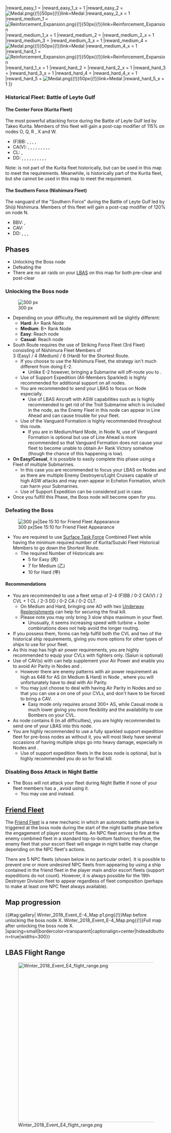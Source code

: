 {{Event/MapPageHeader
<!--|thread = -->
}}
{{Event/MapInfo
|en = Beyond the Sea of Samar - [Battle of Leyte Gulf]
|jp = サマール沖 その先へ――【レイテ沖海戦】
|tag = E2
|tag2 = E4
|romaji = Samāru-oki sono saki e-- [Reite-oki kaisen]
|mechanics = Combined Fleet@Combined Fleet, Abyssal Combined Fleet@Abyssal Combined Fleet, Striking Force@Striking_Force, LoS Check@Events/Mechanics#LoS_Check,  Land Base Aerial Support@Land Base Aerial Support, Ship Locking@Events/Mechanics#Ship_Locking, Unlockable Nodes@Events/Mechanics#Node_specific_details
<!--
|transport = true
-->
|hp_all = 4400
|hp_casual = ?
|hp_easy = ?
|hp_medium = ?
|hp_hard = ?
|show_kills = true
|kills_all = 6.5
|kills_casual = ?
|kills_easy = ?
|kills_medium = ?
|kills_hard = ?
|reward_all = {{ShipBattleCardKai|Gambier Bay}}
|reward_casual_1 = {{ItemStack|item = [[File:LuLEmote.png{{!}}50px]]|text = Nothing}}
|reward_easy_1 = {{EquipmentCardKai|130mm B-13 Twin Gun Mount|size=50px}}
|reward_easy_1_x = 1
|reward_easy_2 = [[File:Medal.png{{!}}50px{{!}}link=Medal]]
|reward_easy_2_x = 1
|reward_medium_1 = [[File:Reinforcement Expansion.png{{!}}50px{{!}}link=Reinforcement Expansion]]
|reward_medium_1_x = 1
|reward_medium_2 = {{EquipmentCardKai|130mm B-13 Twin Gun Mount|size=50px}}
|reward_medium_2_x = 1
|reward_medium_3 = {{EquipmentCardKai|Night Operation Aviation Personnel|size=50px}}
|reward_medium_3_x = 1
|reward_medium_4 = [[File:Medal.png{{!}}50px{{!}}link=Medal]]
|reward_medium_4_x = 1
|reward_hard_1 = [[File:Reinforcement Expansion.png{{!}}50px{{!}}link=Reinforcement Expansion]]
|reward_hard_1_x = 1
|reward_hard_2 = {{EquipmentCardKai|Action Report|size=50px}}
|reward_hard_2_x = 1
|reward_hard_3 = {{EquipmentCardKai|130mm B-13 Twin Gun Mount|size=50px}}
|reward_hard_3_x = 1
|reward_hard_4 = {{EquipmentCardKai|Night Operation Aviation Personnel|size=50px}}
|reward_hard_4_x = 1
|reward_hard_5 = [[File:Medal.png{{!}}50px{{!}}link=Medal]]
|reward_hard_5_x = 1
}}
{{MapBranchingTable
|title = E-4 Branching Rules Starting Points
|0 -> 1 = 
* Surface Task Force
* Carrier Task Force
|0 -> 2 =
* Single Fleet
* Strike Force
}}
{{MapBranchingTable
|title = E-4 Branching Rules North
|B/empty -> D = 
* Do not meet the requirements to go to E.
|B/empty -> E = 
* Meet all of the following requirements:
** Amount of ships with Slow base speed ≦ 3 (Engine irrelevant)
** Amount of Kurita Fleet members ≧ 4/6/8 on Easy/Medium/Hard
** Surface Task Force

|E -> G = * Do not meet the requirements to go to I.
|E -> I = 
* Meet all of the following requirements:
** Amount of ships with Slow base speed ≦ 4 (Engine irrelevant)
** Surface Task Force

|Q -> S/empty = 
* Meet all of the following requirements:
** Amount of Kurita Fleet members ≧ 5/7/10 on Easy/Medium/Hard
** Surface Task Force
|Q -> T = 
* Do not meet the requirements to go to either S or P.
|Q -> P = 
* Meet all of the following requirements:
** Do not meet the requirement to go to S.
** Amount of Kurita Fleet members ≧ ?/?/9? on Easy/Medium/Hard
** Surface Task Force

|S/empty -> R, V = * Active branching

|V -> U/empty = * Fail the LoS check.
|V -> W = * Pass the LoS check.
}}
{{MapBranchingTable
|title = E-4 Branching Rules South
|H -> J = * Do not meet the requirements to go to K.
|H -> K/empty = 
* Fast Fleet
* Or meet all of the following requirements:
** Amount of Nishimura Fleet members ≧ 3/4/6 on Easy/Medium/Hard
** Fleet contains no SS(V)
** Fleet contains no CV(L/B)
** Amount of (F)BB(V) ≦ 2
}}
===Historical Fleet: Battle of Leyte Gulf===
====The Center Force (Kurita Fleet)====
The most powerful attacking force during the Battle of Leyte Gulf led by Takeo Kurita. Members of this fleet will gain a post-cap modifier of 115% on nodes O, Q, R , X and W.
* (F)BB: {{ShipLink|Yamato}}, {{ShipLink|Musashi}}, {{ShipLink|Nagato Kai Ni|text=Nagato}}, {{ShipLink|Kongou Kai Ni|text=Kongou}}, {{ShipLink|Haruna Kai Ni|text=Haruna}}
* CA(V): {{ShipLink|Atago Kai|text=Atago}}, {{ShipLink|Takao Kai|text=Takao}}, {{ShipLink|Maya Kai Ni|text=Maya}}, {{ShipLink|Choukai Kai Ni|text=Choukai}}, {{ShipLink|Myoukou Kai Ni|text=Myoukou}}, {{ShipLink|Haguro Kai Ni|text=Haguro}}, {{ShipLink|Kumano Kai Ni|Kumano Carrier Kai Ni|text=Kumano}}, {{ShipLink|Suzuya Kai Ni|Suzuya Carrier Kai Ni|text=Suzuya}}, {{ShipLink|Tone Kai Ni|text=Tone}}, {{ShipLink|Chikuma Kai Ni|text=Chikuma}}
* CL: {{ShipLink|Noshiro Kai|text=Noshiro}}, {{ShipLink|Yahagi Kai|text=Yahagi}}
* DD: {{ShipLink|Shimakaze Kai|text=Shimakaze}}, {{ShipLink|Hayashimo Kai|text=Hayashimo}}, {{ShipLink|Okinami Kai|text=Okinami}}, {{ShipLink|Naganami Kai|text=Naganami}}, {{ShipLink|Nowaki Kai|text=Nowaki}}, {{ShipLink|Kiyoshimo Kai|text=Kiyoshimo}}, {{ShipLink|Urakaze Kai|text=Urakaze}}, {{ShipLink|Yukikaze Kai|text=Yukikaze}}, {{ShipLink|Hamakaze Kai|text=Hamakaze}}, {{ShipLink|Isokaze Kai|text=Isokaze}}, {{ShipLink|Hatsushimo Kai Ni|text=Hatsushimo}}

Note: {{ShipLink|Hatsushimo Kai Ni|text=Hatsushimo}} is not part of the Kurita fleet historically, but can be used in this map to meet the requirements. Meanwhile, {{ShipLink|Asashimo Kai|text=Asashimo}} is historically part of the Kurita fleet, but she cannot be used in this map to meet the requirement.

====The Southern Force (Nishimura Fleet)====
The vanguard of the "Southern Force" during the Battle of Leyte Gulf led by Shōji Nishimura. Members of this fleet will gain a post-cap modifier of 120% on node N.
* BBV: {{ShipLink|Yamashiro Kai Ni|text=Yamashiro}}, {{ShipLink|Fusou Kai Ni|text=Fusou}}
* CAV: {{ShipLink|Mogami|Mogami Kai|text=Mogami}}
* DD: {{ShipLink|Shigure Kai Ni|text=Shigure}}, {{ShipLink|Michishio Kai Ni|text=Michishio}}, {{ShipLink|Asagumo Kai|text=Asagumo}}, {{ShipLink|Yamagumo Kai|text=Yamagumo}}

{{clear}}

==Phases==
*Unlocking the Boss node {{Event/Route|X|red}}
*Defeating the {{ShipLink|Escort Water Princess}}
*There are no air raids on your [[Land Base Aerial Support|LBAS]] on this map for both pre-clear and post-clear

===Unlocking the Boss node===
[[File:Winter 2018 Event E-4 Reveal the Boss Node|right|300 px]]
*Depending on your difficulty, the requirement will be slightly different:
**'''Hard''': A+ Rank Node {{Event/Route|N|red}}
**'''Medium''': B+ Rank Node {{Event/Route|N|red}}
**'''Easy''': Reach node {{Event/Route|N|red}}
**'''Casual''': Reach node {{Event/Route|M|red}}
*South Route requires the use of Striking Force Fleet (3rd Fleet) consisting of Nishimura Fleet Members of<br />3 (Easy) / 4 (Medium) / 6 (Hard) for the Shortest Route.
**If you choose to use the Nishimura Fleet, the strategy isn't much different from doing E-2.
***Unlike E-2 however, bringing a Submarine will off-route you to {{Event/Route|J|red}}.
**Use of Support Expedition (All-Members Sparkled) is highly recommended for additional support on all nodes.
**You are recommended to send your LBAS to focus on Node {{Event/Route|F|red}} especially.
***Use of LBAS Aircraft with ASW capabilities such as {{EquipmentLink|Prototype Toukai}} is highly recommended to get rid of the Troll Submarine which is included in the node, as the Enemy Fleet in this node can appear in Line Ahead and can cause trouble for your fleet.
**Use of the Vanguard Formation is highly recommended throughout this route.
***If you are in Medium/Hard Mode, in Node N, use of Vanguard Formation is optional but use of Line Ahead is more recommended so that Vanguard Formation does not cause your fleet to become unable to obtain A+ Rank Victory somehow (though the chance of this happening is low).
*'''On Easy/Casual''', it is possible to easily complete this phase using a Fleet of multiple Submarines.
**In this case you are recommended to focus your LBAS on Nodes {{Event/Route|F|red}} and {{Event/Route|H|red}} as there are multiple Enemy Destroyers/Light Cruisers capable of high ASW attacks and may even appear in Echelon Formation, which can harm your Submarines.
**Use of Support Expedition can be considered just in case.
*Once you fulfill this Phase, the Boss node will become open for you.

===Defeating the Boss===
[[File:Winter 2018 Event E-4 Hard Sample Run|right|300 px|See 15:10 for Friend Fleet Appearance]]
*You are required to use [[Combat/Combined Fleet|Surface Task Force]] Combined Fleet while having the minimum required number of Kurita/Suzuki Fleet Historical Members to go down the Shortest Route.
**The required Number of Historicals are:
***5 for Easy (丙)
***7 for Medium (乙)
***10 for Hard (甲)
====Recommendations====
*You are recommended to use a fleet setup of 2-4 (F)BB / 0-2 CA(V) / 2 CVL + 1 CL / 2-3 DD / 0-2 CA / 0-2 CLT.
**On Medium and Hard, bringing one AO with two [[Underway Replenishment]]s can help for securing the final kill.
**Please note you may only bring 3 slow ships maximum in your fleet.
***Unusually, it seems increasing speed with turbine + boiler combinations does not help avoid the longer routing.
*If you possess them, {{ShipLink|Suzuya/Carrier Kai Ni|Kumano/Carrier Kai Ni|text=Suzuya & Kumano CVL}} forms can help fulfill both the CVL and two of the historical ship requirements, giving you more options for other types of ships to use for your fleet.
*As this map has high air power requirements, you are highly recommended to equip your CVLs with fighters only. (Saiun is optional)
*Use of CAV(s) with {{EquipmentLink|Type 2 Seaplane Fighter Kai|text=Seaplane Fighters}} can help supplement your Air Power and enable you to avoid Air Parity in Nodes {{Event/Route|O|red}} and {{Event/Route|Q|red}}.
**However there are enemy patterns with air power requirement as high as 648 for AS (in Medium & Hard) in Node {{Event/Route|Q|red}}, where you will unfortunately have to deal with Air Parity.
**You may just choose to deal with having Air Parity in Nodes {{Event/Route|O|red}} and {{Event/Route|Q|red}} so that you can use a {{EquipmentLink|Saiun}} on one of your CVLs, and don't have to be forced to bring a CAV.
***Easy mode only requires around 300+ AS, while Casual mode is much lower giving you more flexibility and the availability to use Bombers on your CVL.
*As node {{Event/Route|R|red}} contains 6 {{ShipLink|Battleship Ru-Class/Elite|Battleship Ru-Class/Flagship|text=Ru-class Battleships}} (in all difficulties), you are highly recommended to send one of your LBAS into this node.
*You are highly recommended to use a fully sparkled support expedition fleet for pre-boss nodes as without it, you will most likely have several occasions of having multiple ships go into heavy damage, especially in Nodes {{Event/Route|Q|red}} and {{Event/Route|R|red}}.
**Use of support expedition fleets in the boss node is optional, but is highly recommended you do so for final kill.

===Disabling Boss Attack in Night Battle===
*The Boss will not attack your fleet during Night Battle if none of your fleet members has a {{Searchlight}} {{EquipmentLink|Searchlight}}, avoid using it.
**You may use {{StarShell}} {{EquipmentLink|Star Shell}} and {{Seaplane}}{{EquipmentLink|Type 98 Reconnaissance Seaplane (Night Recon)|text=Night Recon}} instead.

==[[Friend Fleet]]==

The [[Friend Fleet]] is a new mechanic in which an automatic battle phase is triggered at the boss node during the start of the night battle phase before the engagement of player escort fleets. An NPC fleet arrives to fire at the enemy combined fleet in a standard top-to-bottom fashion; therefore, the enemy fleet that your escort fleet will engage in night battle may change depending on the NPC fleet's actions.

There are 5 NPC fleets (shown below in no particular order). It is possible to prevent one or more undesired NPC fleets from appearing by using a ship contained in the friend fleet in the player main and/or escort fleets (support expeditions do not count). However, it is always possible for the 19th Destroyer Division fleet to appear regardless of fleet composition (perhaps to make at least one NPC fleet always available).

{{:Friend Fleet/Winter 2018/E-4}}

==Map progression==
{{#tag:gallery|
Winter_2018_Event_E-4_Map p1.png{{!}}Map before unlocking the boss node X.
Winter_2018_Event_E-4_Map.png{{!}}Full map after unlocking the boss node X.
|spacing=small|bordercolor=transparent|captionalign=center|hideaddbutton=true|widths=300}}
{{clear}}
==LBAS Flight Range==
[[File:Winter_2018_Event_E4_flight_range.png|500px|center]]

{{Event/MapPageFooter}}